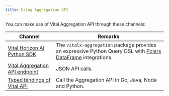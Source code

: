 ```yaml
---
title: Using Aggregation API
---
```


You can make use of Vital Aggregation API through these channels:

| Channel | Remarks |
| ------- | ------- |
| [Vital Horizon AI Python SDK](/api-reference/horizon-ai/python-sdk/getting-started) | The `vitalx-aggregation` package provides an expressive Python Query DSL with [Polars DataFrame](https://pola.rs) integrations. |
| [Vital Aggregation API endpoint](/api-reference/horizon-ai/aggregation/query-one) | JSON API calls. |
| [Typed bindings of Vital API](/home/libraries) | Call the Aggregation API in Go, Java, Node and Python. |
